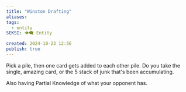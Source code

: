 ```yaml
---
title: "Winston Drafting"
aliases: 
tags:
  - entity
SEKSI: 👁️‍🗨️ Entity

created: 2024-10-23 12:56
publish: true
---
```




Pick a pile, then one card gets added to each other pile. Do you take the single, amazing card, or the 5 stack of junk that's been accumulating.

Also having Partial Knowledge of what your opponent has.
